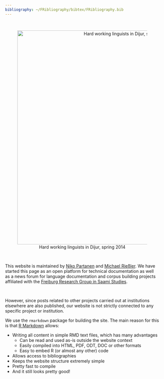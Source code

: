 ```yaml
---
bibliography: ~/FRibliography/bibtex/FRibliography.bib
---
```


</br>

<center>
<figure>
<img src="media/images/we_in_izhma.jpg" alt="Hard working linguists in Dijur, spring 2014" style="width:700px">
</br>
<figcaption>Hard working linguists in Dijur, spring 2014</figcaption>
</figure>
</center>

</br>

This website is maintained by [Niko Partanen](https://www.slm.uni-hamburg.de/ifuu/personen/niko-partanen.html) and [Michael Rießler](https://www.skandinavistik.uni-freiburg.de/institut/mitarbeiter/riessler/). We have started this page as an open platform for technical documentation as well as a news forum for language documentation and corpus building projects affiliated with the [Freiburg Research Group in Saami Studies](http://saami.uni-freiburg.de/). 

</br>

However, since posts related to other projects carried out at institutions elsewhere are also published, our website is not strictly connected to any specific project or institution.

We use the `rmarkdown` package for building the site. The main reason for this is that [R Markdown](http://rmarkdown.rstudio.com/) allows:

* Writing all content in simple RMD text files, which has many advantages
    + Can be read and used as-is outside the website context 
    + Easily compiled into HTML, PDF, ODT, DOC or other formats
    + Easy to embed R (or almost any other) code
* Allows access to bibliographies
* Keeps the website structure extremely simple
* Pretty fast to compile
* And it still looks pretty good!

